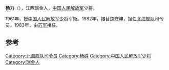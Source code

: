 {{otheruse|楊力}}
{{unreferenced|time=2018-05-01T12:20:15+00:00}}
'''杨力'''（{{bd|1918年||1999年|catIdx=}}），江西瑞金人，[[中国人民解放军|中国人民解放军]]少将。

1961年，授[[中国人民解放军少将|中国人民解放军少将]]军衔。1982年，接替[[饶守坤|饶守坤]]，担任[[北海舰队|北海舰队]]司令员。1983年，由[[苏军|苏军]]接任。

== 参考 ==
{{reflist}}
{{start box}}
{{s-mil}}
{{succession box|[[饶守坤|饶守坤]]|[[苏军_(中国海军将领)|苏军]]|[[中国人民解放军|中国人民解放军]][[北海舰队|北海舰队]]司令员|1982年10月-1983年8月}}
{{end box}}
{{中国军事人物小作品}}

[[Category:北海舰队司令员|Category:北海舰队司令员]]
[[Category:杨姓|Category:杨姓]]
[[Category:中国人民解放军少将|Category:中国人民解放军少将]]
[[Category:瑞金人|Category:瑞金人]]